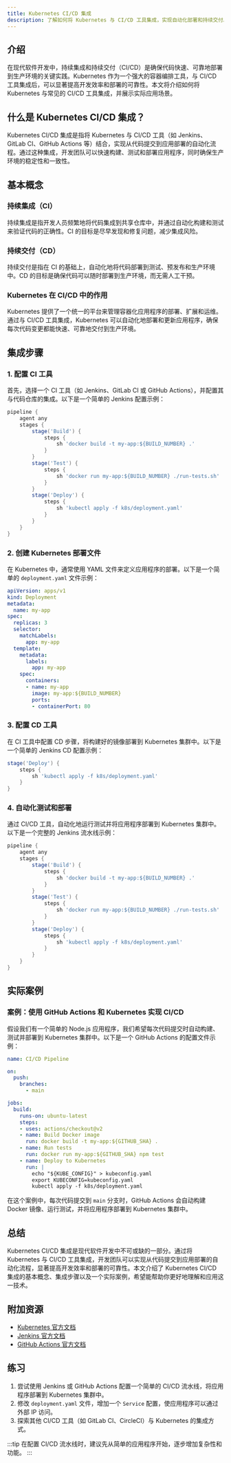 ```yaml
---
title: Kubernetes CI/CD 集成
description: 了解如何将 Kubernetes 与 CI/CD 工具集成，实现自动化部署和持续交付。
---
```


## 介绍

在现代软件开发中，持续集成和持续交付（CI/CD）是确保代码快速、可靠地部署到生产环境的关键实践。Kubernetes 作为一个强大的容器编排工具，与 CI/CD 工具集成后，可以显著提高开发效率和部署的可靠性。本文将介绍如何将 Kubernetes 与常见的 CI/CD 工具集成，并展示实际应用场景。

## 什么是 Kubernetes CI/CD 集成？

Kubernetes CI/CD 集成是指将 Kubernetes 与 CI/CD 工具（如 Jenkins、GitLab CI、GitHub Actions 等）结合，实现从代码提交到应用部署的自动化流程。通过这种集成，开发团队可以快速构建、测试和部署应用程序，同时确保生产环境的稳定性和一致性。

## 基本概念

### 持续集成（CI）

持续集成是指开发人员频繁地将代码集成到共享仓库中，并通过自动化构建和测试来验证代码的正确性。CI 的目标是尽早发现和修复问题，减少集成风险。

### 持续交付（CD）

持续交付是指在 CI 的基础上，自动化地将代码部署到测试、预发布和生产环境中。CD 的目标是确保代码可以随时部署到生产环境，而无需人工干预。

### Kubernetes 在 CI/CD 中的作用

Kubernetes 提供了一个统一的平台来管理容器化应用程序的部署、扩展和运维。通过与 CI/CD 工具集成，Kubernetes 可以自动化地部署和更新应用程序，确保每次代码变更都能快速、可靠地交付到生产环境。

## 集成步骤

### 1. 配置 CI 工具

首先，选择一个 CI 工具（如 Jenkins、GitLab CI 或 GitHub Actions），并配置其与代码仓库的集成。以下是一个简单的 Jenkins 配置示例：

```groovy
pipeline {
    agent any
    stages {
        stage('Build') {
            steps {
                sh 'docker build -t my-app:${BUILD_NUMBER} .'
            }
        }
        stage('Test') {
            steps {
                sh 'docker run my-app:${BUILD_NUMBER} ./run-tests.sh'
            }
        }
        stage('Deploy') {
            steps {
                sh 'kubectl apply -f k8s/deployment.yaml'
            }
        }
    }
}
```

### 2. 创建 Kubernetes 部署文件

在 Kubernetes 中，通常使用 YAML 文件来定义应用程序的部署。以下是一个简单的 `deployment.yaml` 文件示例：

```yaml
apiVersion: apps/v1
kind: Deployment
metadata:
  name: my-app
spec:
  replicas: 3
  selector:
    matchLabels:
      app: my-app
  template:
    metadata:
      labels:
        app: my-app
    spec:
      containers:
      - name: my-app
        image: my-app:${BUILD_NUMBER}
        ports:
        - containerPort: 80
```

### 3. 配置 CD 工具

在 CI 工具中配置 CD 步骤，将构建好的镜像部署到 Kubernetes 集群中。以下是一个简单的 Jenkins CD 配置示例：

```groovy
stage('Deploy') {
    steps {
        sh 'kubectl apply -f k8s/deployment.yaml'
    }
}
```

### 4. 自动化测试和部署

通过 CI/CD 工具，自动化地运行测试并将应用程序部署到 Kubernetes 集群中。以下是一个完整的 Jenkins 流水线示例：

```groovy
pipeline {
    agent any
    stages {
        stage('Build') {
            steps {
                sh 'docker build -t my-app:${BUILD_NUMBER} .'
            }
        }
        stage('Test') {
            steps {
                sh 'docker run my-app:${BUILD_NUMBER} ./run-tests.sh'
            }
        }
        stage('Deploy') {
            steps {
                sh 'kubectl apply -f k8s/deployment.yaml'
            }
        }
    }
}
```

## 实际案例

### 案例：使用 GitHub Actions 和 Kubernetes 实现 CI/CD

假设我们有一个简单的 Node.js 应用程序，我们希望每次代码提交时自动构建、测试并部署到 Kubernetes 集群中。以下是一个 GitHub Actions 的配置文件示例：

```yaml
name: CI/CD Pipeline

on:
  push:
    branches:
      - main

jobs:
  build:
    runs-on: ubuntu-latest
    steps:
    - uses: actions/checkout@v2
    - name: Build Docker image
      run: docker build -t my-app:${GITHUB_SHA} .
    - name: Run tests
      run: docker run my-app:${GITHUB_SHA} npm test
    - name: Deploy to Kubernetes
      run: |
        echo "${KUBE_CONFIG}" > kubeconfig.yaml
        export KUBECONFIG=kubeconfig.yaml
        kubectl apply -f k8s/deployment.yaml
```

在这个案例中，每次代码提交到 `main` 分支时，GitHub Actions 会自动构建 Docker 镜像、运行测试，并将应用程序部署到 Kubernetes 集群中。

## 总结

Kubernetes CI/CD 集成是现代软件开发中不可或缺的一部分。通过将 Kubernetes 与 CI/CD 工具集成，开发团队可以实现从代码提交到应用部署的自动化流程，显著提高开发效率和部署的可靠性。本文介绍了 Kubernetes CI/CD 集成的基本概念、集成步骤以及一个实际案例，希望能帮助你更好地理解和应用这一技术。

## 附加资源

- [Kubernetes 官方文档](https://kubernetes.io/docs/home/)
- [Jenkins 官方文档](https://www.jenkins.io/doc/)
- [GitHub Actions 官方文档](https://docs.github.com/en/actions)

## 练习

1. 尝试使用 Jenkins 或 GitHub Actions 配置一个简单的 CI/CD 流水线，将应用程序部署到 Kubernetes 集群中。
2. 修改 `deployment.yaml` 文件，增加一个 `Service` 配置，使应用程序可以通过外部 IP 访问。
3. 探索其他 CI/CD 工具（如 GitLab CI、CircleCI）与 Kubernetes 的集成方式。

:::tip
在配置 CI/CD 流水线时，建议先从简单的应用程序开始，逐步增加复杂性和功能。
:::